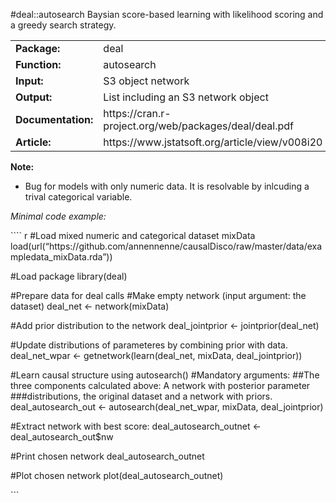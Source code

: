 #deal::autosearch
Baysian score-based learning with likelihood scoring and a greedy search strategy.

-------------------- -------------------------------------------------------
**Package:**         deal                                                   

**Function:**        autosearch                                             

**Input:**           S3 object network                                      

**Output:**          List including an S3 network                           
                     object                                                 

**Documentation:**   https://cran.r-project.org/web/packages/deal/deal.pdf  

**Article:**         https://www.jstatsoft.org/article/view/v008i20         
-------------------- -------------------------------------------------------


**Note:**

- Bug for models with only numeric data. It is resolvable by inlcuding a trival categorical variable.


*Minimal code example:*

```` {r, eval = FALSE}
#Load mixed numeric and categorical dataset mixData
load(url("https://github.com/annennenne/causalDisco/raw/master/data/exampledata_mixData.rda"))

#Load package
library(deal)

#Prepare data for deal calls
  #Make empty network (input argument: the dataset)
  deal_net <- network(mixData)
  
  #Add prior distribution to the network
  deal_jointprior <- jointprior(deal_net)

  #Update distributions of parameteres by combining prior with data.
  deal_net_wpar <- getnetwork(learn(deal_net, mixData, deal_jointprior))
  
  
#Learn causal structure using autosearch()
#Mandatory arguments: 
##The three components calculated above: A network with posterior parameter 
###distributions, the original dataset and a network with priors. 
deal_autosearch_out <- autosearch(deal_net_wpar, mixData, deal_jointprior)

  
#Extract network with best score:
deal_autosearch_outnet <- deal_autosearch_out$nw

#Print chosen network
deal_autosearch_outnet
    
#Plot chosen network
plot(deal_autosearch_outnet)


```
